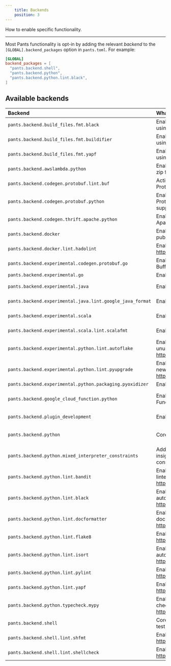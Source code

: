 ```yaml
---
    title: Backends
    position: 3
---
```


How to enable specific functionality.

---

Most Pants functionality is opt-in by adding the relevant _backend_ to the `[GLOBAL].backend_packages` option in `pants.toml`. For example:

```toml pants.toml
[GLOBAL]
backend_packages = [
  "pants.backend.shell",
  "pants.backend.python",
  "pants.backend.python.lint.black",
]
```

Available backends
------------------

| Backend                                                   | What it does                                                                                       | Docs                                                              |
| :-------------------------------------------------------- | :------------------------------------------------------------------------------------------------- | :---------------------------------------------------------------- |
| `pants.backend.build_files.fmt.black`                     | Enables autoformatting `BUILD` files using `black`.                                                |                                                                   |
| `pants.backend.build_files.fmt.buildifier`                | Enables autoformatting `BUILD` files using `buildifier`.                                           |                                                                   |
| `pants.backend.build_files.fmt.yapf`                      | Enables autoformatting `BUILD` files using `yapf`.                                                 |                                                                   |
| `pants.backend.awslambda.python`                          | Enables generating an AWS Lambda zip file from Python code.                                        | [AWS Lambda](doc:awslambda-python)                                |
| `pants.backend.codegen.protobuf.lint.buf`                 | Activate the Buf formatter and linter for Protocol Buffers.                                        | [Protobuf](doc:protobuf-python)                                   |
| `pants.backend.codegen.protobuf.python`                   | Enables generating Python from Protocol Buffers. Includes gRPC support.                            | [Protobuf and gRPC](doc:protobuf-python)                          |
| `pants.backend.codegen.thrift.apache.python`              | Enables generating Python from Apache Thrift.                                                      | [Thrift](doc:thrift-python)                                       |
| `pants.backend.docker`                                    | Enables building, running, and publishing Docker images.                                           | [Docker overview](doc:docker)                                     |
| `pants.backend.docker.lint.hadolint`                      | Enables Hadolint, a Docker linter: <https://github.com/hadolint/hadolint>                          | [Docker overview](doc:docker)                                     |
| `pants.backend.experimental.codegen.protobuf.go`          | Enables generating Go from Protocol Buffers.                                                       |                                                                   |
| `pants.backend.experimental.go`                           | Enables Go support.                                                                                | [Go overview](doc:go)                                             |
| `pants.backend.experimental.java`                         | Enables core Java support.                                                                         | [Java & Scala overview](doc:jvm-overview)                         |
| `pants.backend.experimental.java.lint.google_java_format` | Enables Google Java Format.                                                                        | [Java & Scala overview](doc:jvm-overview)                         |
| `pants.backend.experimental.scala`                        | Enables core Scala support.                                                                        | [Java & Scala overview](doc:jvm-overview)                         |
| `pants.backend.experimental.scala.lint.scalafmt`          | Enables the Scalafmt formatter.                                                                    | [Java & Scala overview](doc:jvm-overview)                         |
| `pants.backend.experimental.python.lint.autoflake`        | Enables Autoflake, which removes unused Python imports: <https://pypi.org/project/autoflake/>      | [Linters and formatters](doc:python-linters-and-formatters)       |
| `pants.backend.experimental.python.lint.pyupgrade`        | Enables Pyupgrade, which upgrades to new Python syntax: <https://pypi.org/project/pyupgrade/>      | [Linters and formatters](doc:python-linters-and-formatters)       |
| `pants.backend.experimental.python.packaging.pyoxidizer`  | Enables `pyoxidizer_binary` target.                                                                | [PyOxidizer](doc:pyoxidizer)                                      |
| `pants.backend.google_cloud_function.python`              | Enables generating a Google Cloud Function from Python code.                                       | [Google Cloud Function](doc:google-cloud-function-python)         |
| `pants.backend.plugin_development`                        | Enables `pants_requirements` target.                                                               | [Plugins overview](doc:plugins-overview)                          |
| `pants.backend.python`                                    | Core Python support.                                                                               | [Enabling Python support](doc:python-backend)                     |
| `pants.backend.python.mixed_interpreter_constraints`      | Adds the `py-constraints` goal for insights on Python interpreter constraints.                     | [Interpreter compatibility](doc:python-interpreter-compatibility) |
| `pants.backend.python.lint.bandit`                        | Enables Bandit, the Python security linter: <https://bandit.readthedocs.io/en/latest/>.            | [Linters and formatters](doc:python-linters-and-formatters)       |
| `pants.backend.python.lint.black`                         | Enables Black, the Python autoformatter: <https://black.readthedocs.io/en/stable/>.                | [Linters and formatters](doc:python-linters-and-formatters)       |
| `pants.backend.python.lint.docformatter`                  | Enables Docformatter, the Python docstring autoformatter: <https://github.com/myint/docformatter>. | [Linters and formatters](doc:python-linters-and-formatters)       |
| `pants.backend.python.lint.flake8`                        | Enables Flake8, the Python linter: <https://flake8.pycqa.org/en/latest/>.                          | [Linters and formatters](doc:python-linters-and-formatters)       |
| `pants.backend.python.lint.isort`                         | Enables isort, the Python import autoformatter: <https://timothycrosley.github.io/isort/>.         | [Linters and formatters](doc:python-linters-and-formatters)       |
| `pants.backend.python.lint.pylint`                        | Enables Pylint, the Python linter: <https://www.pylint.org>                                        | [Linters and formatters](doc:python-linters-and-formatters)       |
| `pants.backend.python.lint.yapf`                          | Enables Yapf, the Python formatter: <https://pypi.org/project/yapf/>                               | [Linters and formatters](doc:python-linters-and-formatters)       |
| `pants.backend.python.typecheck.mypy`                     | Enables MyPy, the Python type checker: <https://mypy.readthedocs.io/en/stable/>.                   | [check](doc:python-check-goal)                                    |
| `pants.backend.shell`                                     | Core Shell support, including shUnit2 test runner.                                                 | [Shell overview](doc:shell)                                       |
| `pants.backend.shell.lint.shfmt`                          | Enables shfmt, a Shell autoformatter: <https://github.com/mvdan/sh>.                               | [Shell overview](doc:shell)                                       |
| `pants.backend.shell.lint.shellcheck`                     | Enables Shellcheck, a Shell linter: <https://www.shellcheck.net/>.                                 | [Shell overview](doc:shell)                                       |